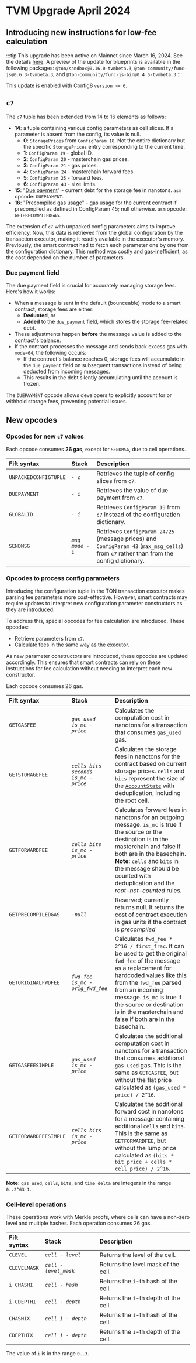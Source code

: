 
# TVM Upgrade April 2024

## Introducing new instructions for low‑fee calculation

:::tip
This upgrade has been active on Mainnet since March 16, 2024. See the details [here](https://t.me/tonstatus/101). A preview of the update for blueprints is available in the following packages: `@ton/sandbox@0.16.0-tvmbeta.3`, `@ton-community/func-js@0.6.3-tvmbeta.3`, and `@ton-community/func-js-bin@0.4.5-tvmbeta.3`
:::

This update is enabled with Config8 `version >= 6`.

## `c7`

The `c7` tuple has been extended from 14 to 16 elements as follows:

- **14**: a tuple containing various config parameters as cell slices. If a parameter is absent from the config, its value is null.
  - **0**: `StoragePrices` from `ConfigParam 18`. Not the entire dictionary but the specific `StoragePrices` entry corresponding to the current time.
  - **1**: `ConfigParam 19` - global ID.
  - **2**: `ConfigParam 20` - masterchain gas prices.
  - **3**: `ConfigParam 21` - gas prices.
  - **4**: `ConfigParam 24` - masterchain forward fees.
  - **5**: `ConfigParam 25` - forward fees.
  - **6**: `ConfigParam 43` - size limits.
- **15**: "[Due payment](https://github.com/ton-blockchain/ton/blob/8a9ff339927b22b72819c5125428b70c406da631/crypto/block/block.tlb#L237)" - current debt for the storage fee in nanotons. `asm` opcode: `DUEPAYMENT`.
- **16**: "Precompiled gas usage" - gas usage for the current contract if precompiled as defined in ConfigParam 45; null otherwise.
`asm` opcode: `GETPRECOMPILEDGAS`.

The extension of `c7` with unpacked config parameters aims to improve efficiency. Now, this data is retrieved from the global configuration by the transaction executor, making it readily available in the executor's memory. Previously, the smart contract had to fetch each parameter one by one from the configuration dictionary. This method was costly and gas-inefficient, as the cost depended on the number of parameters.

### Due payment field

The due payment field is crucial for accurately managing storage fees. Here's how it works:

- When a message is sent in the default (bounceable) mode to a smart contract, storage fees are either:
  - **Deducted**, or
  - **Added** to the `due_payment` field, which stores the storage fee-related debt.
- These adjustments happen **before** the message value is added to the contract's balance.
- If the contract processes the message and sends back excess gas with `mode=64`, the following occurs:
  - If the contract's balance reaches 0, storage fees will accumulate in the `due_payment` field on subsequent transactions instead of being deducted from incoming messages.
  - This results in the debt silently accumulating until the account is frozen.

The `DUEPAYMENT` opcode allows developers to explicitly account for or withhold storage fees, preventing potential issues.

## New opcodes

### Opcodes for new `c7` values

Each opcode consumes **26 gas**, except for `SENDMSG`, due to cell operations.

| Fift syntax           | Stack            | Description                                                                                                                             |
| :-------------------- | :--------------- | :-------------------------------------------------------------------------------------------------------------------------------------- |
| `UNPACKEDCONFIGTUPLE` | _`- c`_          | Retrieves the tuple of config slices from `c7`.                                                                                         |
| `DUEPAYMENT`          | _`- i`_          | Retrieves the value of due payment from `c7`.                                                                                           |
| `GLOBALID`            | _`- i`_          | Retrieves `ConfigParam 19` from `c7` instead of the configuration dictionary.                                                           |
| `SENDMSG`             | _`msg mode - i`_ | Retrieves `ConfigParam 24/25` (message prices) and `ConfigParam 43` (`max_msg_cells`) from `c7` rather than from the config dictionary. |

### Opcodes to process config parameters

Introducing the configuration tuple in the TON transaction executor makes parsing fee parameters more cost-effective. However, smart contracts may require updates to interpret new configuration parameter constructors as they are introduced.

To address this, special opcodes for fee calculation are introduced. These opcodes:

- Retrieve parameters from `c7`.
- Calculate fees in the same way as the executor.

As new parameter constructors are introduced, these opcodes are updated accordingly. This ensures that smart contracts can rely on these instructions for fee calculation without needing to interpret each new constructor.

Each opcode consumes 26 gas.

| Fift syntax           | Stack                                | Description                                                                                                                                                                                                                                                                                                                                                                                                                                                |
| :-------------------- | :----------------------------------- | :--------------------------------------------------------------------------------------------------------------------------------------------------------------------------------------------------------------------------------------------------------------------------------------------------------------------------------------------------------------------------------------------------------------------------------------------------------- |
| `GETGASFEE`           | _`gas_used is_mc - price`_           | Calculates the computation cost in nanotons for a transaction that consumes `gas_used` gas.                                                                                                                                                                                                                                                                                                                                                                |
| `GETSTORAGEFEE`       | _`cells bits seconds is_mc - price`_ | Calculates the storage fees in nanotons for the contract based on current storage prices. `cells` and `bits` represent the size of the [`AccountState`](https://github.com/ton-blockchain/ton/blob/8a9ff339927b22b72819c5125428b70c406da631/crypto/block/block.tlb#L247) with deduplication, including the root cell.                                                                                                                                       |
| `GETFORWARDFEE`       | _`cells bits is_mc - price`_         | Calculates forward fees in nanotons for an outgoing message. `is_mc` is true if the source or the destination is in the masterchain and false if both are in the basechain. **Note:** `cells` and `bits` in the message should be counted with deduplication and the _root-not-counted_ rules.                                                                                                                                                             |
| `GETPRECOMPILEDGAS`   | _`-null`_                      | Reserved; currently returns null. It returns the cost of contract execution in gas units if the contract is _precompiled_ |
| `GETORIGINALFWDFEE`   | _`fwd_fee is_mc - orig_fwd_fee`_     | Calculates `fwd_fee * 2^16 / first_frac`. It can be used to get the original `fwd_fee` of the message as a replacement for hardcoded values like [this](https://github.com/ton-blockchain/token-contract/blob/21e7844fa6dbed34e0f4c70eb5f0824409640a30/ft/jetton-wallet.fc#L224C17-L224C46) from the `fwd_fee` parsed from an incoming message. `is_mc` is true if the source or destination is in the masterchain and false if both are in the basechain. |
| `GETGASFEESIMPLE`     | _`gas_used is_mc - price`_           | Calculates the additional computation cost in nanotons for a transaction that consumes additional `gas_used` gas. This is the same as `GETGASFEE`, but without the flat price calculated as `(gas_used * price) / 2^16`.|
| `GETFORWARDFEESIMPLE` | _`cells bits is_mc - price`_         | Calculates the additional forward cost in nanotons for a message containing additional `cells` and `bits`. This is the same as `GETFORWARDFEE`, but without the lump price calculated as `(bits * bit_price + cells * cell_price) / 2^16`. |

**Note:** `gas_used`, `cells`, `bits`, and `time_delta` are integers in the range `0..2^63-1`.

### Cell-level operations

These operations work with Merkle proofs, where cells can have a non-zero level and multiple hashes. Each operation consumes 26 gas.

| Fift syntax  | Stack                 | Description                           |
| :----------- | :-------------------- | :------------------------------------ |
| `CLEVEL`     | _`cell - level`_      | Returns the level of the cell.        |
| `CLEVELMASK` | _`cell - level_mask`_ | Returns the level mask of the cell.   |
| `i CHASHI`   | _`cell - hash`_       | Returns the `i`-th hash of the cell.  |
| `i CDEPTHI`  | _`cell - depth`_      | Returns the `i`-th depth of the cell. |
| `CHASHIX`    | _`cell i - depth`_     | Returns the `i`-th hash of the cell.  |
| `CDEPTHIX`   | _`cell i - depth`_    | Returns the `i`-th depth of the cell. |

The value of `i` is in the range `0..3`.

<Feedback />
